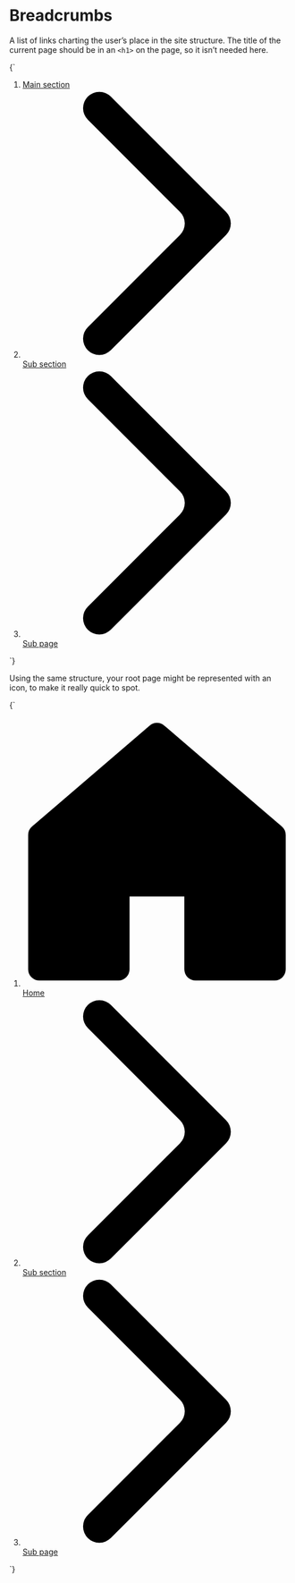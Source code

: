 
<Meta title="UI/Navigation/Breadcrumbs" />

# Breadcrumbs

A list of links charting the user’s place in the site structure. The title of the current page should be in an `<h1>` on the page, so it isn’t needed here.

<Canvas isColumn>
  <Story name="Breadcrumbs">
    {`
      <ol class="c-breadcrumbs u-h6 o-list-reset l-flex l-flex--wrap l-items-center">
        <li class="u-margin-xs--right l-flex l-items-center">
          <a href="/">Main section</a>
        </li>
        <li class="u-margin-xs--right l-flex l-items-center">
          <svg class="o-icon o-icon--m u-fg--gray-30 u-margin-xs--right" aria-hidden="true" xmlns="http://www.w3.org/2000/svg" viewBox="0 0 100 100">
            <path d="M32.83,97.22a6.07,6.07,0,1,1-8.59-8.58L58.59,54.29a6.07,6.07,0,0,0,0-8.58L24.24,11.36a6.07,6.07,0,1,1,8.59-8.58L75.76,45.71a6.07,6.07,0,0,1,0,8.58Z" fill-rule="evenodd"/>
          </svg>
          <a href="/">Sub section</a>
        </li>
        <li class="u-margin-xs--right l-flex l-items-center">
          <svg class="o-icon o-icon--m u-fg--gray-30 u-margin-xs--right" xmlns="http://www.w3.org/2000/svg" viewBox="0 0 100 100" aria-hidden="true">
            <path d="M32.83,97.22a6.07,6.07,0,1,1-8.59-8.58L58.59,54.29a6.07,6.07,0,0,0,0-8.58L24.24,11.36a6.07,6.07,0,1,1,8.59-8.58L75.76,45.71a6.07,6.07,0,0,1,0,8.58Z" fill-rule="evenodd"/>
          </svg>
          <a href="/">Sub page</a>
        </li>
      </ol>
    `}
  </Story>
</Canvas>

Using the same structure, your root page might be represented with an icon, to make it really quick to spot.

<Canvas>
  <Story name="Breadcrumbs with icon">
    {`
      <ol class="c-breadcrumbs u-h6 o-list-reset l-flex l-flex--wrap l-items-center u-line-height--min">
        <li class="u-margin-xs--right l-flex l-items-center">
          <a href="/" class="u-margin-xs--right l-flex l-items-center">
            <svg xmlns="http://www.w3.org/2000/svg" class="o-icon o-icon--l" viewBox="0 0 100 100">
              <path d="M93.79,98H64.38a4.17,4.17,0,0,1-4.17-4.17V66.68H39.79V93.79A4.17,4.17,0,0,1,35.66,98H6.21A4.17,4.17,0,0,1,2,93.87V43.79a4.18,4.18,0,0,1,1.5-3.21L47.29,3a4.17,4.17,0,0,1,5.43,0L96.5,40.58A4.26,4.26,0,0,1,98,43.79V93.74A4.17,4.17,0,0,1,93.92,98Z"/>
            </svg>
            <span class="u-sr-only">Home</span>
          </a>
        </li>
        <li class="u-margin-xs--right l-flex l-items-center">
          <svg class="o-icon u-fg--gray-30 u-margin-xs--right" aria-hidden="true" xmlns="http://www.w3.org/2000/svg" viewBox="0 0 100 100">
            <path d="M32.83,97.22a6.07,6.07,0,1,1-8.59-8.58L58.59,54.29a6.07,6.07,0,0,0,0-8.58L24.24,11.36a6.07,6.07,0,1,1,8.59-8.58L75.76,45.71a6.07,6.07,0,0,1,0,8.58Z" fill-rule="evenodd"/>
          </svg>
          <a href="/">Sub section</a>
        </li>
        <li class="u-margin-xs--right l-flex l-items-center">
          <svg class="o-icon o-icon--m u-fg--gray-30 u-margin-xs--right" xmlns="http://www.w3.org/2000/svg" viewBox="0 0 100 100" aria-hidden="true">
            <path d="M32.83,97.22a6.07,6.07,0,1,1-8.59-8.58L58.59,54.29a6.07,6.07,0,0,0,0-8.58L24.24,11.36a6.07,6.07,0,1,1,8.59-8.58L75.76,45.71a6.07,6.07,0,0,1,0,8.58Z" fill-rule="evenodd"/>
          </svg>
          <a href="/">Sub page</a>
        </li>
      </ol>
    `}
  </Story>
</Canvas>
